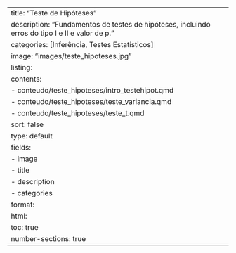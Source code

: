---
title: "Teste de Hipóteses"
description: "Fundamentos de testes de hipóteses, incluindo erros do tipo I e II e valor de p."
categories: [Inferência, Testes Estatísticos]
image: "images/teste_hipoteses.jpg"
listing:
  contents:
    - conteudo/teste_hipoteses/intro_testehipot.qmd
    - conteudo/teste_hipoteses/teste_variancia.qmd
    - conteudo/teste_hipoteses/teste_t.qmd
  sort: false
  type: default
  fields: 
    - image
    - title
    - description
    - categories
format:
  html:
    toc: true
    number-sections: true
---